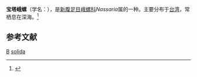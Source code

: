 {{Speciesbox
| taxon = Nassaria solida
| binomial_authority = (Kuroda et Habe in Habe, 1961)
}}
'''宝塔峨螺'''（学名：''{{lang|la|Nassaria solida}}''），是[[新腹足目|新腹足目]][[峨螺科|峨螺科]]''Nassaria''属的一种。主要分布于[[台湾|台湾]]，常栖息在深海。<ref>{{cite web|url=http://shell.sinica.edu.tw/chinese/shellbase_detail.php?science_no=1076|title=国际贝库：宝塔峨螺|publisher=台湾贝类资料库|accessdate=2009-08-11|archive-date=2016-03-04|archive-url=https://web.archive.org/web/20160304110548/http://shell.sinica.edu.tw/chinese/shellbase_detail.php?science_no=1076|dead-url=no}}</ref>

== 参考文献 ==
{{reflist}}
{{Taxonbar|from=Q13876020}}
[[Category:_1951年描述的动物|B]]
[[Category:鱼篮螺属|solida]]